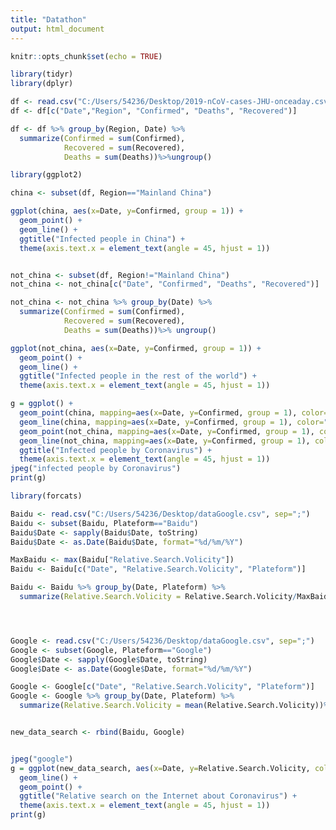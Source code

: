 ---
title: "Datathon"
output: html_document
---

```{r setup, include=FALSE}
knitr::opts_chunk$set(echo = TRUE)
```


```{r cars}
library(tidyr)
library(dplyr)

df <- read.csv("C:/Users/54236/Desktop/2019-nCoV-cases-JHU-onceaday.csv")
df <- df[c("Date","Region", "Confirmed", "Deaths", "Recovered")]

df <- df %>% group_by(Region, Date) %>%
  summarize(Confirmed = sum(Confirmed), 
            Recovered = sum(Recovered),
            Deaths = sum(Deaths))%>%ungroup()
```


```{r}
library(ggplot2)

china <- subset(df, Region=="Mainland China")

ggplot(china, aes(x=Date, y=Confirmed, group = 1)) +
  geom_point() +
  geom_line() +
  ggtitle("Infected people in China") +
  theme(axis.text.x = element_text(angle = 45, hjust = 1))



```


```{r}
not_china <- subset(df, Region!="Mainland China")
not_china <- not_china[c("Date", "Confirmed", "Deaths", "Recovered")]

not_china <- not_china %>% group_by(Date) %>%
  summarize(Confirmed = sum(Confirmed), 
            Recovered = sum(Recovered),
            Deaths = sum(Deaths))%>% ungroup()

ggplot(not_china, aes(x=Date, y=Confirmed, group = 1)) +
  geom_point() +
  geom_line() +
  ggtitle("Infected people in the rest of the world") +
  theme(axis.text.x = element_text(angle = 45, hjust = 1))
```


```{r fig.width=10, fig.height=4}

g = ggplot() +
  geom_point(china, mapping=aes(x=Date, y=Confirmed, group = 1), color="red") +
  geom_line(china, mapping=aes(x=Date, y=Confirmed, group = 1), color="red") +
  geom_point(not_china, mapping=aes(x=Date, y=Confirmed, group = 1), color="blue") +
  geom_line(not_china, mapping=aes(x=Date, y=Confirmed, group = 1), color="blue") +
  ggtitle("Infected people by Coronavirus") +
  theme(axis.text.x = element_text(angle = 45, hjust = 1))
jpeg("infected people by Coronavirus")
print(g)
```




```{r fig.width=10, fig.height=4}
library(forcats)

Baidu <- read.csv("C:/Users/54236/Desktop/dataGoogle.csv", sep=";")
Baidu <- subset(Baidu, Plateform=="Baidu")
Baidu$Date <- sapply(Baidu$Date, toString)
Baidu$Date <- as.Date(Baidu$Date, format="%d/%m/%Y")

MaxBaidu <- max(Baidu["Relative.Search.Volicity"])
Baidu <- Baidu[c("Date", "Relative.Search.Volicity", "Plateform")]

Baidu <- Baidu %>% group_by(Date, Plateform) %>%
  summarize(Relative.Search.Volicity = Relative.Search.Volicity/MaxBaidu*100)%>% ungroup()




Google <- read.csv("C:/Users/54236/Desktop/dataGoogle.csv", sep=";")
Google <- subset(Google, Plateform=="Google")
Google$Date <- sapply(Google$Date, toString)
Google$Date <- as.Date(Google$Date, format="%d/%m/%Y")

Google <- Google[c("Date", "Relative.Search.Volicity", "Plateform")]
Google <- Google %>% group_by(Date, Plateform) %>%
  summarize(Relative.Search.Volicity = mean(Relative.Search.Volicity))%>% ungroup()


new_data_search <- rbind(Baidu, Google)


jpeg("google")
g = ggplot(new_data_search, aes(x=Date, y=Relative.Search.Volicity, color=Plateform)) +
  geom_line() +
  geom_point() +
  ggtitle("Relative search on the Internet about Coronavirus") +
  theme(axis.text.x = element_text(angle = 45, hjust = 1))
print(g)

```




